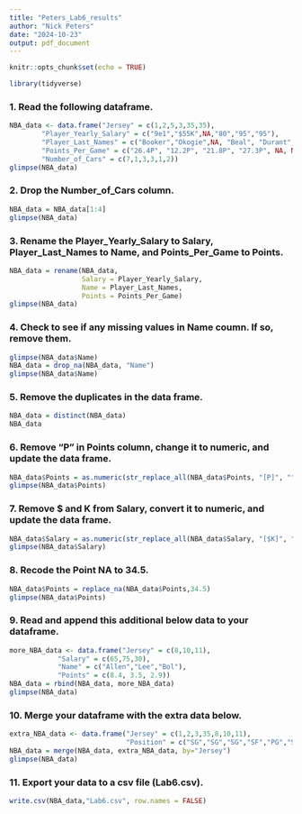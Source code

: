 ---
title: "Peters_Lab6_results"
author: "Nick Peters"
date: "2024-10-23"
output: pdf_document
---

```{r setup, include=FALSE}
knitr::opts_chunk$set(echo = TRUE)
```

```{r include=FALSE}
library(tidyverse)
```

### 1. Read the following dataframe.
```{r reading-from-dataframe}
NBA_data <- data.frame("Jersey" = c(1,2,5,3,35,35),
        "Player_Yearly_Salary" = c("9e1","$55K",NA,"80","95","95"),
        "Player_Last_Names" = c("Booker","Okogie",NA, "Beal", "Durant", "Durant"),
        "Points_Per_Game" = c("26.4P", "12.2P", "21.8P", "27.3P", NA, NA),
        "Number_of_Cars" = c(7,1,3,3,1,2))
glimpse(NBA_data)
```

### 2. Drop the Number_of_Cars column.
```{r dropping-columns}
NBA_data = NBA_data[1:4]
glimpse(NBA_data)
```

### 3. Rename the Player_Yearly_Salary to Salary, Player_Last_Names to Name, and Points_Per_Game to Points.
```{r renaming-columns}
NBA_data = rename(NBA_data,
                  Salary = Player_Yearly_Salary,
                  Name = Player_Last_Names,
                  Points = Points_Per_Game)
glimpse(NBA_data)
```

### 4. Check to see if any missing values in Name coumn. If so, remove them.
```{r removing-missing-names}
glimpse(NBA_data$Name)
NBA_data = drop_na(NBA_data, "Name")
glimpse(NBA_data$Name)
```

### 5. Remove the duplicates in the data frame.
```{r removing-duplicates}
NBA_data = distinct(NBA_data)
NBA_data
```

### 6. Remove "P" in Points column, change it to numeric, and update the data frame.
```{r transform-points}
NBA_data$Points = as.numeric(str_replace_all(NBA_data$Points, "[P]", ""))
glimpse(NBA_data$Points)
```

### 7. Remove $ and K from Salary, convert it to numeric, and update the data frame.
```{r transform-salary}
NBA_data$Salary = as.numeric(str_replace_all(NBA_data$Salary, "[$K]", ""))
glimpse(NBA_data$Salary)
```

### 8. Recode the Point NA to 34.5.
```{r recode-point-NA}
NBA_data$Points = replace_na(NBA_data$Points,34.5)
glimpse(NBA_data$Points)
```

### 9. Read and append this additional below data to your dataframe.
```{r appending-additional-lines}
more_NBA_data <- data.frame("Jersey" = c(8,10,11),
            "Salary" = c(65,75,30),
            "Name" = c("Allen","Lee","Bol"),
            "Points" = c(8.4, 3.5, 2.9))
NBA_data = rbind(NBA_data, more_NBA_data)
glimpse(NBA_data)
```

### 10. Merge your dataframe with the extra data below.
```{r merging-extra-data}
extra_NBA_data <- data.frame("Jersey" = c(1,2,3,35,8,10,11),
                             "Position" = c("SG","SG","SG","SF","PG","SG","C"))
NBA_data = merge(NBA_data, extra_NBA_data, by="Jersey")
glimpse(NBA_data)
```

### 11. Export your data to a csv file (Lab6.csv).
```{r exporting-data}
write.csv(NBA_data,"Lab6.csv", row.names = FALSE)
```